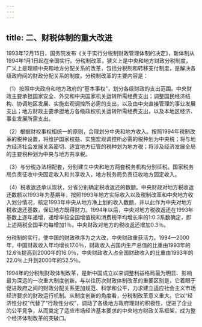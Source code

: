 ```yaml
---
---
---
```

title: 二、财税体制的重大改进
---




1993年12月15日，国务院发布《关于实行分税制财政管理体制的决定》，新体制从1994年1月1日起在全国实行。分税制改革，狭义上是中央和地方财政分税制度，广义上是理顺中央和地方分配关系的改革，包括分税制和转移支付制度，是解决各级政府间的财政分配关系的制度。分税制改革的主要内容是：

（1）按照中央政府和地方政府的“基本事权”，划分各级财政的支出范围。中央财政主要承担国家安全、外交和中央国家机关运转所需经费支出；调整国民经济结构、协调地区发展、实施宏观调控所必需的支出，以及由中央直接管理的事业发展支出；地方财政主要承担地方各级政权机关运转所需经费支出，以及本地区经济、事业发展所需支出。

（2）根据财权事权相统一的原则，合理划分中央和地方收入。按照1994年税制改革的税种设置，将维护国家权益、实施宏观调控所必需的税种划为中央税；将与地方经济社会发展关系密切、适宜地方征管的税种划为地方税；将涉及经济发展全局的主要税种划为中央与地方共享税。

（3）与分税办法相配套，分别建立中央和地方两套税务机构分别征税。国家税务局负责征收中央固定收入和共享收入，地方税务局负责征收地方固定收入。

（4）税收返还承认现状，分省分别确定税收返还的数额。中央财政对地方税收返还数额以1993年为基期年，按照1993年地方实际收入以及税制改革和中央地方收入划分情况，核定1993年中央从地方净上划的收入数额，并以此作为中央对地方税收退还基数，保证地方既得财力。1994年以后，中央对地方税收返还在1993年基数上逐年递增，递增率按全国增值税和消费税平均增长率的1∶0.3系数确定，即上述两税全国平均每增加1％，中央财政对地方的税收返还增加0.3％。

分税制的实行，使中国的财政秩序为之大改，中央财政重获活力。1994—2000年，中国财政收入年均增长17.0％，财政收入占国内生产总值的比重由1993年的12.6％提高到2000年的16.0％，中央财政收入占全国财政收入的比重由1993年的22.0％上升到2000年的52.5％。

1994年的分税制财政体制改革，是新中国成立以来调整利益格局最为明显、影响最为深远的一次重大制度创新。与以往历次财政体制改革的重要区别是，它着眼于促进政府之间的财政分配关系更加规范、科学和公平，力求建立适应社会主义市场经济要求的财政运行机制。从制度创新的角度看，分税制改革意义重大。它以“经济性分权”代替了“行政性分权”，调动了各级地方政府理财的积极性，促进了企业的公平竞争，从而奠定了适应市场经济基本要求的中央地方财政关系框架，成为整个经济体制改革的突破口。